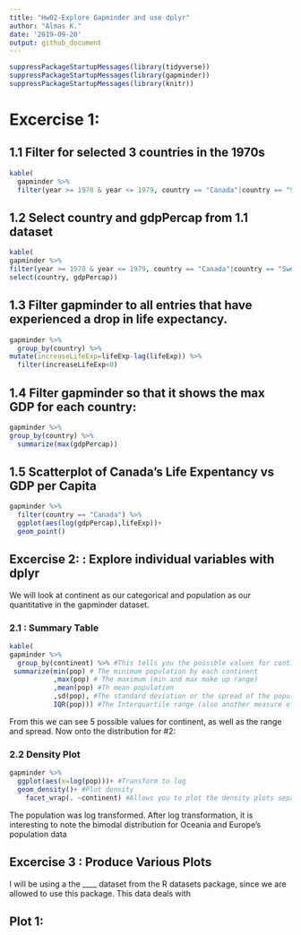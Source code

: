```yaml
---
title: "Hw02-Explore Gapminder and use dplyr"
author: "Almas K."
date: '2019-09-20'
output: github_document
---
```


```r
suppressPackageStartupMessages(library(tidyverse)) 
suppressPackageStartupMessages(library(gapminder))
suppressPackageStartupMessages(library(knitr))
```
# Excercise 1:

## 1.1 Filter for selected 3 countries in the 1970s 
```r
kable(
  gapminder %>% 
  filter(year >= 1970 & year <= 1979, country == "Canada"|country == "Sweden"|country == "Pakistan"))
```

## 1.2 Select country and gdpPercap from 1.1 dataset
```r
kable(
gapminder %>% 
filter(year >= 1970 & year <= 1979, country == "Canada"|country == "Sweden"|country == "Pakistan") %>%
select(country, gdpPercap))
```

## 1.3 Filter gapminder to all entries that have experienced a drop in life expectancy.
```r
gapminder %>%
  group_by(country) %>%
mutate(increaseLifeExp=lifeExp-lag(lifeExp)) %>%
  filter(increaseLifeExp<0) 
```

## 1.4 Filter gapminder so that it shows the max GDP for each country:
```r
gapminder %>% 
group_by(country) %>%
  summarize(max(gdpPercap))
```

## 1.5 Scatterplot of Canada's Life Expentancy vs GDP per Capita
```r
gapminder %>%
  filter(country == "Canada") %>%
  ggplot(aes(log(gdpPercap),lifeExp))+
  geom_point()
```

## Excercise 2: : Explore individual variables with dplyr
We will look at continent as our categorical and population as our quantitative in the gapminder dataset.

### 2.1 : Summary Table
```r
kable(
gapminder %>% 
  group_by(continent) %>% #This tells you the possible values for continent
 summarize(min(pop) # The minimum population by each continent
           ,max(pop) # The maximum (min and max make up range)
           ,mean(pop) #Th mean population
           ,sd(pop), #The standard deviation or the spread of the population
           IQR(pop))) #The Interquartile range (also another measure of spread)
```

From this we can see 5 possible values for continent, as well as the range and spread. Now onto the distribution for #2:

### 2.2 Density Plot 
```r
gapminder %>% 
  ggplot(aes(x=log(pop)))+ #Transform to log 
  geom_density()+ #Plot density
    facet_wrap(. ~continent) #Allows you to plot the density plots separately for each continent and side by side 

```

The population was log transformed. After log transformation, it is interesting to note the bimodal distribution for Oceania and Europe's population data

## Excercise 3 : Produce Various Plots
I will be using a the ____ dataset from the R datasets package, since we are allowed to use this package. This data deals with

## Plot 1: 
